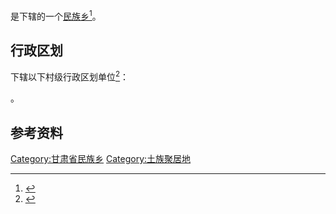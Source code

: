 {{中国乡级行政区|62/30/22/209/000}}

'''{{PAGENAMEBASE}}'''是{{PRC admin/fullname|62/30/22/209/000|3}}下辖的一个[[民族乡|民族乡]]<ref>{{PRC admin/ref sgc|{{PRC admin/parent|62/30/22/209/000}}}}</ref>。

== 行政区划 ==
{{PAGENAMEBASE}}下辖以下村级行政区划单位<ref>{{PRC admin/ref sgc|62/30/22/209/000}}</ref>：

{{PRC admin/children|62/30/22/209/000}}。

== 参考资料 ==
{{reflist}}

{{甘肃行政区划小作品}}
{{PRC admin/navcat|62/30/22/209/000}}
[[Category:甘肃省民族乡|Category:甘肃省民族乡]]
[[Category:土族聚居地|Category:土族聚居地]]